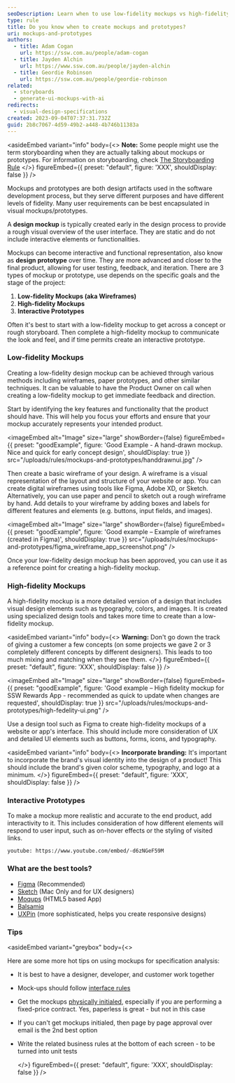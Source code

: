 ```yaml
---
seoDescription: Learn when to use low-fidelity mockups vs high-fidelity prototypes in software design.
type: rule
title: Do you know when to create mockups and prototypes?
uri: mockups-and-prototypes
authors:
  - title: Adam Cogan
    url: https://ssw.com.au/people/adam-cogan
  - title: Jayden Alchin
    url: https://www.ssw.com.au/people/jayden-alchin
  - title: Geordie Robinson
    url: https://ssw.com.au/people/geordie-robinson
related:
  - storyboards
  - generate-ui-mockups-with-ai
redirects:
  - visual-design-specifications
created: 2023-09-04T07:37:31.732Z
guid: 2b8c7067-4d59-49b2-a448-4b746b11383a
---
```

<asideEmbed
  variant="info"
  body={<>
    **Note:** Some people might use the term storyboarding when they are actually talking about mockups or prototypes. For information on storyboarding, check [The Storyboarding Rule](/storyboards)
  </>}
  figureEmbed={{
    preset: "default",
    figure: 'XXX',
    shouldDisplay: false
  }}
/>

Mockups and prototypes are both design artifacts used in the software development process, but they serve different purposes and have different levels of fidelity. Many user requirements can be best encapsulated in visual mockups/prototypes.

A **design mockup** is typically created early in the design process to provide a rough visual overview of the user interface. They are static and do not include interactive elements or functionalities.

Mockups can become interactive and functional representation, also know as **design prototype** over time. They are more advanced and closer to the final product, allowing for user testing, feedback, and iteration.
There are 3 types of mockup or prototype, use depends on the specific goals and the stage of the project:

1. **Low-fidelity Mockups (aka Wireframes)**
2. **High-fidelity Mockups**
3. **Interactive  Prototypes**

Often it's best to start with a low-fidelity mockup to get across a concept or rough storyboard. Then complete a high-fidelity mockup to communicate the look and feel, and if time permits create an interactive prototype.

### Low-fidelity Mockups

Creating a low-fidelity design mockup can be achieved through various methods including wireframes, paper prototypes, and other similar techniques. It can be valuable to have the Product Owner on call when creating a low-fidelity mockup to get immediate feedback and direction.

Start by identifying the key features and functionality that the product should have. This will help you focus your efforts and ensure that your mockup accurately represents your intended product.

<imageEmbed
  alt="Image"
  size="large"
  showBorder={false}
  figureEmbed={{
    preset: "goodExample",
    figure: 'Good Example - A hand-drawn mockup. Nice and quick for early concept design',
    shouldDisplay: true
  }}
  src="/uploads/rules/mockups-and-prototypes/handdrawnui.jpg"
/>

Then create a basic wireframe of your design. A wireframe is a visual representation of the layout and structure of your website or app. You can create digital wireframes using tools like Figma, Adobe XD, or Sketch. Alternatively, you can use paper and pencil to sketch out a rough wireframe by hand. Add details to your wireframe by adding boxes and labels for different features and elements (e.g. buttons, input fields, and images).

<imageEmbed
  alt="Image"
  size="large"
  showBorder={false}
  figureEmbed={{
    preset: "goodExample",
    figure: 'Good example – Example of wireframes (created in Figma)',
    shouldDisplay: true
  }}
  src="/uploads/rules/mockups-and-prototypes/figma_wireframe_app_screenshot.png"
/>

Once your low-fidelity design mockup has been approved, you can use it as a reference point for creating a high-fidelity mockup.

### High-fidelity Mockups

A high-fidelity mockup is a more detailed version of a design that includes visual design elements such as typography, colors, and images. It is created using specialized design tools and takes more time to create than a low-fidelity mockup.

<asideEmbed
  variant="info"
  body={<>
    **Warning:** Don't go down the track of giving a customer a few concepts (on some projects we gave 2 or 3 completely different concepts by different designers). This leads to too much mixing and matching when they see them.
  </>}
  figureEmbed={{
    preset: "default",
    figure: 'XXX',
    shouldDisplay: false
  }}
/>

<imageEmbed
  alt="Image"
  size="large"
  showBorder={false}
  figureEmbed={{
    preset: "goodExample",
    figure: 'Good example – High fidelity mockup for SSW Rewards App - recommended as quick to update when changes are requested',
    shouldDisplay: true
  }}
  src="/uploads/rules/mockups-and-prototypes/high-fedelity-ui.png"
/>

Use a design tool such as Figma to create high-fidelity mockups of a website or app's interface. This should include more consideration of UX and detailed UI elements such as buttons, forms, icons, and typography.

<asideEmbed
  variant="info"
  body={<>
    **Incorporate branding:** It's important to incorporate the brand's visual identity into the design of a product! This should include the brand's given color scheme, typography, and logo at a minimum.
  </>}
  figureEmbed={{
    preset: "default",
    figure: 'XXX',
    shouldDisplay: false
  }}
/>

### Interactive Prototypes

To make a mockup more realistic and accurate to the end product, add interactivity to it. This includes consideration of how different elements will respond to user input, such as on-hover effects or the styling of visited links.

`youtube: https://www.youtube.com/embed/-d6zNGeF59M`

### What are the best tools?

* [Figma](https://www.figma.com) (Recommended)
* [Sketch](https://www.sketchapp.com) (Mac Only and for UX designers)
* [Moqups](https://moqups.com) (HTML5 based App)
* [Balsamiq](https://balsamiq.com)
* [UXPin](http://uxpin.com) (more sophisticated, helps you create responsive designs)

### Tips

<asideEmbed
  variant="greybox"
  body={<>
    
Here are some more hot tips on using mockups for specification analysis:

* It is best to have a designer, developer, and customer work together
* Mock-ups should follow [interface rules](/rules-to-better-interfaces-general-usability-practices)
* Get the mockups [physically initialed](/tasks-do-you-know-to-ensure-that-relevant-emails-are-attached-to-tasks), especially if you are performing a fixed-price contract. Yes, paperless is great - but not in this case
* If you can't get mockups initialed, then page by page approval over email is the 2nd best option
* Write the related business rules at the bottom of each screen - to be turned into unit tests

  </>}
  figureEmbed={{
    preset: "default",
    figure: 'XXX',
    shouldDisplay: false
  }}
/>